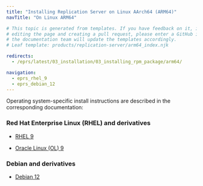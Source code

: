 ```yaml
---
title: "Installing Replication Server on Linux AArch64 (ARM64)"
navTitle: "On Linux ARM64"

# This topic is generated from templates. If you have feedback on it, instead of
# editing the page and creating a pull request, please enter a GitHub issue and
# the documentation team will update the templates accordingly.
# Leaf template: products/replication-server/arm64_index.njk

redirects:
  - /eprs/latest/03_installation/03_installing_rpm_package/arm64/

navigation:
  - eprs_rhel_9
  - eprs_debian_12
---
```


Operating system-specific install instructions are described in the corresponding documentation:

### Red Hat Enterprise Linux (RHEL) and derivatives

- [RHEL 9](eprs_rhel_9)

- [Oracle Linux (OL) 9](eprs_rhel_9)

### Debian and derivatives

- [Debian 12](eprs_debian_12)
